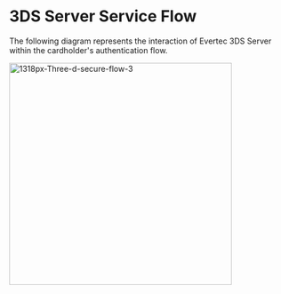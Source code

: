 # 3DS Server Service Flow

The following diagram represents the interaction of Evertec 3DS Server within the cardholder's authentication flow.

<img src="/3DS_server/1318px-Three-d-secure-flow-3.png" alt="1318px-Three-d-secure-flow-3" width="400"/>
